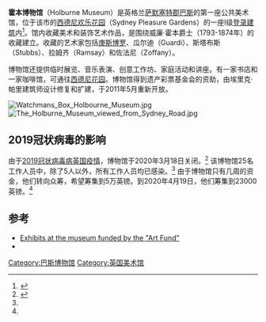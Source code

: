 {{Infobox museum
 |name = 霍本博物馆
 |image = The Holburne Museum, July 2016.jpg
 |established = 1882
 |location = 英格兰[[萨默塞特郡|萨默塞特郡]][[巴斯|巴斯]]
 |map_type = Somerset
 |map_caption = 在[[萨默塞特郡|萨默塞特郡]]和英国的位置
 |coordinates = {{coord|51.38566|-2.35110|display=inline,title}}
 |visitors =
 |director = Chris Stephens
 |website = {{URL|http://www.holburne.org/}}
| embedded={{infobox designation list
| embed=yes
| designation1             = Grade I 
| designation1_date        = 1950年6月12日
| designation1_number      = {{NHLE|num=1395305|short=yes}}
}}
}}
'''霍本博物馆'''（Holburne Museum）是英格兰[[萨默塞特郡|萨默塞特郡]][[巴斯|巴斯]]的第一座公共美术馆，位于该市的[[西德尼花园|西德尼欢乐花园]]（Sydney Pleasure Gardens）的一座I级[[登录建筑|登录建筑]]内<ref>{{cite web |author=Historic England |url=http://www.imagesofengland.org.uk/Details/Default.aspx?id=443742 |archive-url=https://web.archive.org/web/20071103232727/http://www.imagesofengland.org.uk/details/default.aspx?id=443742|archive-date=2007-11-03 |title=Holburne of Menstrie Museum (443742) |work=Images of England}}</ref>。馆内收藏美术和装饰艺术作品，是围绕威廉·霍本爵士（1793-1874年）的收藏建立。收藏的艺术家包括[[托馬斯·庚斯博羅|庚斯博罗]]、瓜尔迪（Guardi）、斯塔布斯（Stubbs）、拉姆齐（Ramsay）和佐法尼（Zoffany）。

博物馆还提供临时展览、音乐表演、创意工作坊、家庭活动和讲座。有一家书店和一家咖啡馆，可通往[[西德尼花园|西德尼花园]]。博物馆得到遗产彩票基金会的资助，由埃里克·帕里建筑师设计修复和扩建，于2011年5月重新开放。

[[File:Watchmans_Box_Holbourne_Museum.jpg|upright]]
[[File:The_Holburne_Museum_viewed_from_Sydney_Road.jpg|thumb]]

==2019冠状病毒的影响==
由于[[2019冠状病毒病英国疫情|2019冠状病毒病英国疫情]]，博物馆于2020年3月18日关闭。<ref name=bbc-holburne-museum-sets-50k-fundraising-target>{{Cite news|title=Coronavirus: Holburne Museum sets £50k fundraising target|url=https://www.bbc.com/news/uk-england-somerset-52229226|date=19 April 2020|access-date=19 April 2020|work=BBC News}}</ref> 该博物馆25名工作人员中，除了5人以外，所有工作人员均已感染。<ref name=bbc-holburne-museum-sets-50k-fundraising-target/> 由于博物馆只有几周的资金，他们转向众筹，希望筹集到5万英镑。到2020年4月19日，他们筹集到23000英镑。<ref name=bbc-holburne-museum-sets-50k-fundraising-target/> 

==参考==
{{Reflist|30em}}
*[http://www.artfund.org/search/gallery/1074/holburne-museum-of-art Exhibits at the museum funded by the "Art Fund"]
*{{EW charity|310288|The Holburne Museum}}

[[Category:巴斯博物馆|Category:巴斯博物馆]]
[[Category:英国美术馆|Category:英国美术馆]]